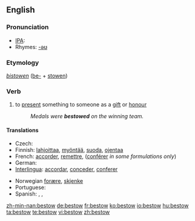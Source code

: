 ==English==

===Pronunciation===
*[[IPA]]: {{IPAchar|bɪˈstoʊ}}
*Rhymes: [[Rhymes:English:-əʊ|-əʊ]]

===Etymology===
''[[bistowen]]'' ([[be-]] + [[stowen]])

===Verb===
{{en-verb}}

# {{transitive}} to [[present]] something to someone as a [[gift]] or [[honour]]
#:''Medals were '''bestowed''' on the winning team.''

====Translations====
{{trans-top|to present a thing as a gift or honour}}
* Czech: {{t-|cs|udělit}}
* Finnish: [[lahjoittaa]], [[myöntää]], [[suoda]], [[ojentaa]]
* French: [[accorder]], [[remettre]], ([[conférer]] ''in some formulations only'')
* German: {{t+|de|schenken}}
* [[Interlingua]]: [[accordar]], [[conceder]], [[conferer]]
{{trans-mid}}
* Norwegian [[forære]], [[skjenke]]
* Portuguese: {{t+|pt|conceder}}
* Spanish: {{t+|es|acordar}}, {{t-|es|conceder}}, {{t+|es|conferir}}
{{trans-bottom}}

[[zh-min-nan:bestow]]
[[de:bestow]]
[[fr:bestow]]
[[ko:bestow]]
[[io:bestow]]
[[hu:bestow]]
[[ta:bestow]]
[[te:bestow]]
[[vi:bestow]]
[[zh:bestow]]